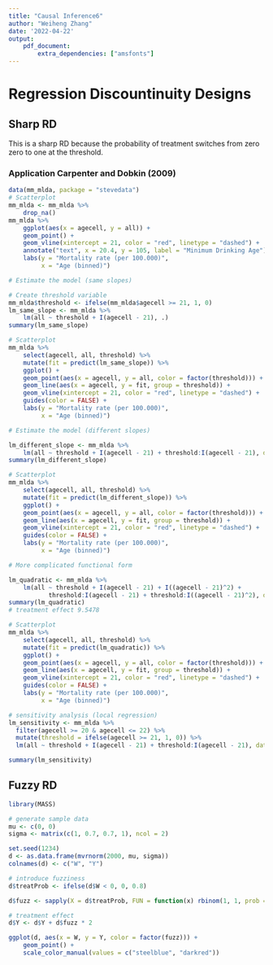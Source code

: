 ```yaml
---
title: "Causal Inference6"
author: "Weiheng Zhang"
date: '2022-04-22'
output: 
    pdf_document:
        extra_dependencies: ["amsfonts"]
---
```


# Regression Discountinuity Designs

## Sharp RD

This is a sharp RD because the probability of treatment switches from zero zero to one at the threshold.

\begin{itemize}
\item Basic Setup

Suppose the treatment is a deterministic and discontinuous function of observed covariate $R_i$ such that
    
$$ D_i = 1\{X_i > c\}$$

where $X_i$ is called the running variable or forcing variable. c is determined by policy or rule. An individual is untreated if D = 0 and is treated if D = 1.




\item Identification

The random individual treatment effect $\theta(x) = E[\theta|X = x]$ is the conditional ATE. $\bar\theta = \theta(c)$, the conditional ATE for the subpopulation at the cut-off.

$$\begin{aligned}
m(x) &= E[Y|X = x]\\
m_0(x) &= E[Y_0|X = x]\\
m_1(x) &= E[Y_1|X = x] \\
\theta(x) &= m_1(x) - m_0(x)
\end{aligned}$$

\end{itemize}

### Application Carpenter and Dobkin (2009)

```r
data(mm_mlda, package = "stevedata")
# Scatterplot
mm_mlda <- mm_mlda %>% 
    drop_na()
mm_mlda %>% 
    ggplot(aes(x = agecell, y = all)) +
    geom_point() +
    geom_vline(xintercept = 21, color = "red", linetype = "dashed") +
    annotate("text", x = 20.4, y = 105, label = "Minimum Drinking Age") +
    labs(y = "Mortality rate (per 100.000)",
         x = "Age (binned)")
```

```r
# Estimate the model (same slopes)

# Create threshold variable
mm_mlda$threshold <- ifelse(mm_mlda$agecell >= 21, 1, 0)
lm_same_slope <- mm_mlda %>% 
    lm(all ~ threshold + I(agecell - 21), .)
summary(lm_same_slope)

# Scatterplot
mm_mlda %>% 
    select(agecell, all, threshold) %>% 
    mutate(fit = predict(lm_same_slope)) %>% 
    ggplot() +
    geom_point(aes(x = agecell, y = all, color = factor(threshold))) +
    geom_line(aes(x = agecell, y = fit, group = threshold)) +
    geom_vline(xintercept = 21, color = "red", linetype = "dashed") +
    guides(color = FALSE) +
    labs(y = "Mortality rate (per 100.000)",
         x = "Age (binned)")
```


```r
# Estimate the model (different slopes)

lm_different_slope <- mm_mlda %>% 
    lm(all ~ threshold + I(agecell - 21) + threshold:I(agecell - 21), data = .)
summary(lm_different_slope)

# Scatterplot
mm_mlda %>% 
    select(agecell, all, threshold) %>% 
    mutate(fit = predict(lm_different_slope)) %>% 
    ggplot() +
    geom_point(aes(x = agecell, y = all, color = factor(threshold))) +
    geom_line(aes(x = agecell, y = fit, group = threshold)) +
    geom_vline(xintercept = 21, color = "red", linetype = "dashed") +
    guides(color = FALSE) +
    labs(y = "Mortality rate (per 100.000)",
         x = "Age (binned)")
```

```r
# More complicated functional form

lm_quadratic <- mm_mlda %>% 
    lm(all ~ threshold + I(agecell - 21) + I((agecell - 21)^2) + 
           threshold:I(agecell - 21) + threshold:I((agecell - 21)^2), data = .)
summary(lm_quadratic)
# treatment effect 9.5478

# Scatterplot
mm_mlda %>% 
    select(agecell, all, threshold) %>% 
    mutate(fit = predict(lm_quadratic)) %>% 
    ggplot() +
    geom_point(aes(x = agecell, y = all, color = factor(threshold))) +
    geom_line(aes(x = agecell, y = fit, group = threshold)) +
    geom_vline(xintercept = 21, color = "red", linetype = "dashed") +
    guides(color = FALSE) +
    labs(y = "Mortality rate (per 100.000)",
         x = "Age (binned)")
```

```r
# sensitivity analysis (local regression)
lm_sensitivity <- mm_mlda %>%
  filter(agecell >= 20 & agecell <= 22) %>%
  mutate(threshold = ifelse(agecell >= 21, 1, 0)) %>% 
  lm(all ~ threshold + I(agecell - 21) + threshold:I(agecell - 21), data = .)

summary(lm_sensitivity)
```


## Fuzzy RD

```r
library(MASS)

# generate sample data
mu <- c(0, 0)
sigma <- matrix(c(1, 0.7, 0.7, 1), ncol = 2)

set.seed(1234)
d <- as.data.frame(mvrnorm(2000, mu, sigma))
colnames(d) <- c("W", "Y")

# introduce fuzziness
d$treatProb <- ifelse(d$W < 0, 0, 0.8)

d$fuzz <- sapply(X = d$treatProb, FUN = function(x) rbinom(1, 1, prob = x))

# treatment effect
d$Y <- d$Y + d$fuzz * 2

ggplot(d, aes(x = W, y = Y, color = factor(fuzz))) +
    geom_point() +
    scale_color_manual(values = c("steelblue", "darkred"))
```

